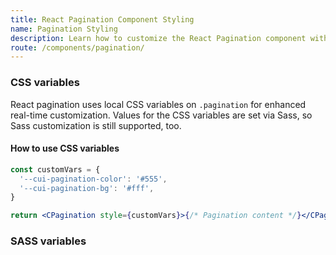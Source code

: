 ```yaml
---
title: React Pagination Component Styling
name: Pagination Styling
description: Learn how to customize the React Pagination component with CSS classes, variables, and SASS for flexible styling and seamless integration into your design.
route: /components/pagination/
---
```


### CSS variables

React pagination uses local CSS variables on `.pagination` for enhanced real-time customization. Values for the CSS variables are set via Sass, so Sass customization is still supported, too.

<ScssDocs file="_pagination.scss" capture="pagination-css-vars"/>

#### How to use CSS variables

```jsx
const customVars = {
  '--cui-pagination-color': '#555',
  '--cui-pagination-bg': '#fff',
}

return <CPagination style={customVars}>{/* Pagination content */}</CPagination>
```

### SASS variables

<ScssDocs file="_variables.scss" capture="pagination-variables"/>

